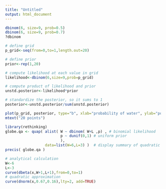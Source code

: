 ```yaml
---
title: "Untitled"
output: html_document
---
```


```r
dbinom(6, size=9, prob=0.5)
dbinom(6, size=9, prob=0.7)
?dbinom
```

```r
# define grid
p_grid<-seq(from=0,to=1,length.out=20)

# define prior
prior<-rep(1,20)

# compute likelihood at each value in grid
likelihood<-dbinom(6,size=9,prob=p_grid)

# compute product of likelihood and prior
unstd.posterior<-likelihood*prior

# standardize the posterior, so it sums to 1
posterior<-unstd.posterior/sum(unstd.posterior)
```

```r
plot(p_grid, posterior, type="b", xlab="probability of water", ylab="posterior probability")
mtext("20 points")
```

```r
library(rethinking)  
globe.qa <- quap( alist( W ~ dbinom( W+L ,p) , # binomial likelihood
                         p ~ dunif(0,1) # uniform prior
                         ), 
                  data=list(W=6,L=3) )  # display summary of quadratic a
precis( globe.qa )
```

```r
# analytical calculation
W<-6
L<-3
curve(dbeta(x,W+1,L+1),from=0,to=1)
# quadratic approximation
curve(dnorm(x,0.67,0.16),lty=2, add=TRUE)
```
